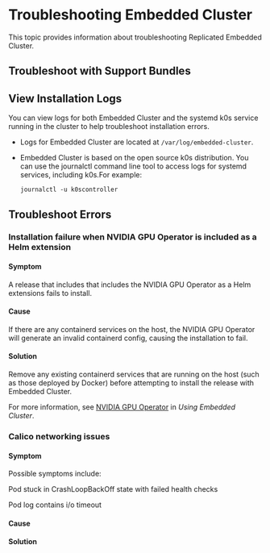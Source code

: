 
# Troubleshooting Embedded Cluster

This topic provides information about troubleshooting Replicated Embedded Cluster.

## Troubleshoot with Support Bundles

<SupportBundleIntro/>

<EmbeddedClusterSupportBundle/>

## View Installation Logs

You can view logs for both Embedded Cluster and the systemd k0s service running in the cluster to help troubleshoot installation errors.

* Logs for Embedded Cluster are located at `/var/log/embedded-cluster`.

* Embedded Cluster is based on the open source k0s distribution. You can use the journalctl command line tool to access logs for systemd services, including k0s.For example:

    ```
    journalctl -u k0scontroller
    ```

## Troubleshoot Errors

### Installation failure when NVIDIA GPU Operator is included as a Helm extension

#### Symptom

A release that includes that includes the NVIDIA GPU Operator as a Helm extensions fails to install.

#### Cause 

If there are any containerd services on the host, the NVIDIA GPU Operator will generate an invalid containerd config, causing the installation to fail.

#### Solution

Remove any existing containerd services that are running on the host (such as those deployed by Docker) before attempting to install the release with Embedded Cluster.

For more information, see [NVIDIA GPU Operator](/vendor/embedded-using#nvidia-gpu-operator) in _Using Embedded Cluster_.

### Calico networking issues 

#### Symptom

Possible symptoms include:

Pod stuck in CrashLoopBackOff state with failed health checks

Pod log contains i/o timeout

#### Cause 

#### Solution